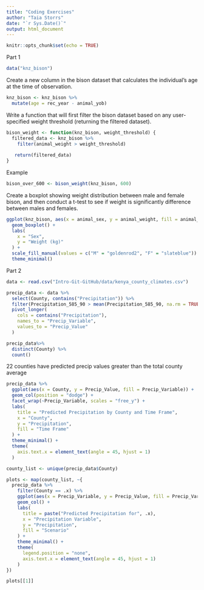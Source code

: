 ```yaml
---
title: "Coding Exercises"
author: "Taia Storrs"
date: "`r Sys.Date()`"
output: html_document
---
```


```r
knitr::opts_chunk$set(echo = TRUE)
```

Part 1
```r
data("knz_bison")
```

Create a new column in the bison dataset that calculates the individual’s age at the time of observation.

```r
knz_bison <- knz_bison %>%
  mutate(age = rec_year - animal_yob)
```

Write a function that will first filter the bison dataset based on any user-specified weight threshold (returning the filtered dataset).

```r
bison_weight <- function(knz_bison, weight_threshold) {
  filtered_data <- knz_bison %>%
    filter(animal_weight > weight_threshold)
  
   return(filtered_data)
}
```

Example
```r
bison_over_600 <- bison_weight(knz_bison, 600)
```

Create a boxplot showing weight distribution between male and female bison, and then conduct a t-test to see if weight is significantly difference between males and females.

```r
ggplot(knz_bison, aes(x = animal_sex, y = animal_weight, fill = animal_sex)) +
  geom_boxplot() +
  labs(
    x = "Sex",
    y = "Weight (kg)"
  ) +
  scale_fill_manual(values = c("M" = "goldenrod2", "F" = "slateblue")) +
  theme_minimal()
```

Part 2
```r
data <- read.csv("Intro-Git-GitHub/data/kenya_county_climates.csv")
```

```r
precip_data <- data %>%
  select(County, contains("Precipitation")) %>%
  filter(Precipitation_585_90 > mean(Precipitation_585_90, na.rm = TRUE)) %>%
  pivot_longer(
    cols = contains("Precipitation"),
    names_to = "Precip_Variable",
    values_to = "Precip_Value"
  )
```

```r
precip_data%>%
  distinct(County) %>% 
  count()
```

22 counties have predicted precip values greater than the total county average

```r
precip_data %>%
  ggplot(aes(x = County, y = Precip_Value, fill = Precip_Variable)) +
  geom_col(position = "dodge") +
  facet_wrap(~Precip_Variable, scales = "free_y") +
  labs(
    title = "Predicted Precipitation by County and Time Frame",
    x = "County",
    y = "Precipitation",
    fill = "Time Frame"
  ) +
  theme_minimal() +
  theme(
    axis.text.x = element_text(angle = 45, hjust = 1)
  )

```

```r
county_list <- unique(precip_data$County)

plots <- map(county_list, ~{
  precip_data %>%
    filter(County == .x) %>%
    ggplot(aes(x = Precip_Variable, y = Precip_Value, fill = Precip_Variable)) +
    geom_col() +
    labs(
      title = paste("Predicted Precipitation for", .x),
      x = "Precipitation Variable",
      y = "Precipitation",
      fill = "Scenario"
    ) +
    theme_minimal() +
    theme(
      legend.position = "none",
      axis.text.x = element_text(angle = 45, hjust = 1)
    )
})

plots[[1]]

```

